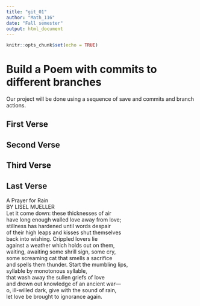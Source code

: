 ```yaml
---
title: "git_01"
author: "Math_116"
date: "Fall semester"
output: html_document
---
```


```r
knitr::opts_chunk$set(echo = TRUE)
```
# Build a Poem with commits to different branches
Our project will be done using a sequence of save and commits and branch actions.
<!-- Do not modify or change any text in "!--" bracketed areas such as this --- these are instructions to
you, if you change any of this the git program will notice it and compromise your git merging strategy !-->

## First Verse 
<!--Put the first five lines of a poem by Lewis Carrol in this section!-->

## Second Verse
<!--Put the first five lines of a poem by Robert Frost here!-->

## Third Verse
<!--Put the first two verses of The Walrus and the Carpenter here!-->

## Last Verse
<!--Put a short poem of your choice 8-20 lines,here!-->

A Prayer for Rain  
BY LISEL MUELLER  
Let it come down: these thicknesses of air  
have long enough walled love away from love;  
stillness has hardened until words despair  
of their high leaps and kisses shut themselves  
back into wishing. Crippled lovers lie  
against a weather which holds out on them,  
waiting, awaiting some shrill sign, some cry,  
some screaming cat that smells a sacrifice  
and spells them thunder. Start the mumbling lips,  
syllable by monotonous syllable,  
that wash away the sullen griefs of love  
and drown out knowledge of an ancient war—  
o, ill-willed dark, give with the sound of rain,  
let love be brought to ignorance again.  
  
